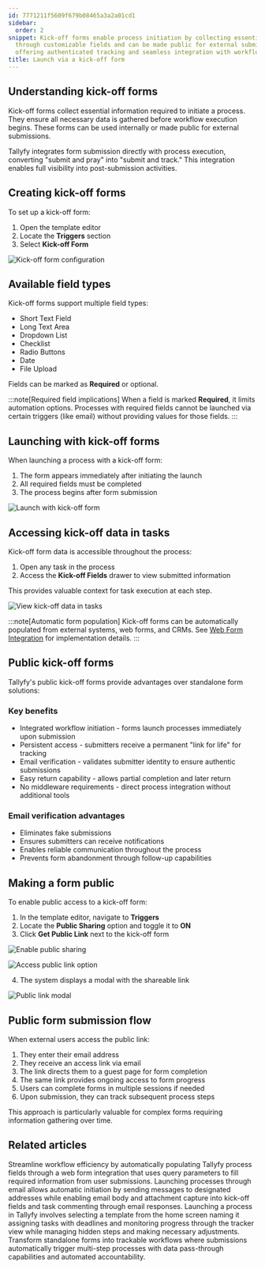 ```yaml
---
id: 7771211f5609f679b08465a3a2a01cd1
sidebar:
  order: 2
snippet: Kick-off forms enable process initiation by collecting essential information
  through customizable fields and can be made public for external submissions while
  offering authenticated tracking and seamless integration with workflows.
title: Launch via a kick-off form
---
```


## Understanding kick-off forms

Kick-off forms collect essential information required to initiate a process. They ensure all necessary data is gathered before workflow execution begins. These forms can be used internally or made public for external submissions.

Tallyfy integrates form submission directly with process execution, converting "submit and pray" into "submit and track." This integration enables full visibility into post-submission activities.

## Creating kick-off forms

To set up a kick-off form:

1. Open the template editor
2. Locate the **Triggers** section
3. Select **Kick-off Form**

![Kick-off form configuration](https://screenshots.tallyfy.com/tallyfy%2Fpro%2Fdesktop-light-how-to-add-kickoff-forms.png)

## Available field types

Kick-off forms support multiple field types:
* Short Text Field
* Long Text Area
* Dropdown List
* Checklist
* Radio Buttons
* Date
* File Upload

Fields can be marked as **Required** or optional.

:::note[Required field implications]
When a field is marked **Required**, it limits automation options. Processes with required fields cannot be launched via certain triggers (like email) without providing values for those fields.
:::

## Launching with kick-off forms

When launching a process with a kick-off form:

1. The form appears immediately after initiating the launch
2. All required fields must be completed
3. The process begins after form submission

![Launch with kick-off form](https://screenshots.tallyfy.com/tallyfy%2Fpro%2Fdesktop-light-launch-kickoff-form.png)

## Accessing kick-off data in tasks

Kick-off form data is accessible throughout the process:
1. Open any task in the process
2. Access the **Kick-off Fields** drawer to view submitted information

This provides valuable context for task execution at each step.

![View kick-off data in tasks](https://screenshots.tallyfy.com/tallyfy%2Fpro%2Fdesktop-light-show-kickoff-on-task.png)

:::note[Automatic form population]
Kick-off forms can be automatically populated from external systems, web forms, and CRMs. See [Web Form Integration](/products/pro/launching/how-to-launch-a-tallyfy-process-from-a-webform/) for implementation details.
:::

## Public kick-off forms

Tallyfy's public kick-off forms provide advantages over standalone form solutions:

### Key benefits

* Integrated workflow initiation - forms launch processes immediately upon submission
* Persistent access - submitters receive a permanent "link for life" for tracking
* Email verification - validates submitter identity to ensure authentic submissions
* Easy return capability - allows partial completion and later return
* No middleware requirements - direct process integration without additional tools

### Email verification advantages

* Eliminates fake submissions
* Ensures submitters can receive notifications
* Enables reliable communication throughout the process
* Prevents form abandonment through follow-up capabilities

## Making a form public

To enable public access to a kick-off form:

1. In the template editor, navigate to **Triggers**
2. Locate the **Public Sharing** option and toggle it to **ON**
3. Click **Get Public Link** next to the kick-off form

![Enable public sharing](https://screenshots.tallyfy.com/tallyfy%2Fpro%2Fdesktop-light-make-kickoff-public.png)

![Access public link option](https://screenshots.tallyfy.com/tallyfy%2Fpro%2Fdesktop-light-get-public-link-kickoff-form.png)

4. The system displays a modal with the shareable link

![Public link modal](https://screenshots.tallyfy.com/tallyfy%2Fpro%2Fdesktop-light-public-link-kickoff-modal.png)

## Public form submission flow

When external users access the public link:

1. They enter their email address
2. They receive an access link via email
3. The link directs them to a guest page for form completion
4. The same link provides ongoing access to form progress
5. Users can complete forms in multiple sessions if needed
6. Upon submission, they can track subsequent process steps

This approach is particularly valuable for complex forms requiring information gathering over time.


## Related articles
<CardGrid>
<LinkTitleCard header="<b>Launching > Launch a process from a web form</b>" href="/products/pro/launching/how-to-launch-a-tallyfy-process-from-a-webform/" > Streamline workflow efficiency by automatically populating Tallyfy process fields through a web form integration that uses query parameters to fill required information from user submissions. </LinkTitleCard>
<LinkTitleCard header="<b>Triggers > Launch via inbound email</b>" href="/products/pro/launching/triggers/via-email/" > Launching processes through email allows automatic initiation by sending messages to designated addresses while enabling email body and attachment capture into kick-off fields and task commenting through email responses. </LinkTitleCard>
<LinkTitleCard header="<b>Launching > Launch manually</b>" href="/products/pro/launching/how-can-i-launch-a-process-in-tallyfy/" > Launching a process in Tallyfy involves selecting a template from the home screen naming it assigning tasks with deadlines and monitoring progress through the tracker view while managing hidden steps and making necessary adjustments. </LinkTitleCard>
<LinkTitleCard header="<b>Features > Structure intake</b>" href="/products/pro/tutorials/features/structure-intake/" > Transform standalone forms into trackable workflows where submissions automatically trigger multi-step processes with data pass-through capabilities and automated accountability. </LinkTitleCard>
</CardGrid>
